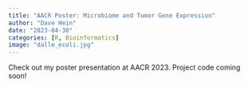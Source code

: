 ```yaml
---
title: "AACR Poster: Microbiome and Tumor Gene Expression"
author: "Dave Hein"
date: "2023-04-30"
categories: [R, Bioinformatics]
image: "dalle_ecoli.jpg"
---
```


```{=html}
<style type="text/css">

code.r{
  font-size: 14px;
}
td {
  font-size: 12px;
}

</style>
```
Check out my poster presentation at AACR 2023. Project code coming soon!

<object data="DavidHeinPosterFinal2.pdf" type="application/pdf" frameborder="0" width="100%" height="600px" style="padding: 20px;">

  <embed src="https://drive.google.com/file/d/1SMebwQ-8wnXWbJyYed__sL3ZZ5MyxmC2/preview?usp=sharing" width="100%" height="600px"/>

</object>
